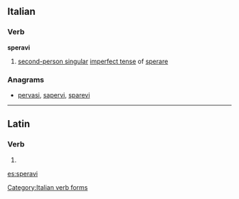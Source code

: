 ==Italian==

===Verb===
'''speravi'''

# [[second-person singular]] [[imperfect tense]] of [[sperare]]

===Anagrams===
* [[pervasi#Italian|pervasi]], [[sapervi#Italian|sapervi]], [[sparevi#Italian|sparevi]]

[[Category:Italian verb forms]]

----

==Latin==

===Verb===
{{la-verb-form|spērāvī}}

# {{conjugation of|spero|spērō|1|s|perf|act|ind|lang=la}}

[[es:speravi]]